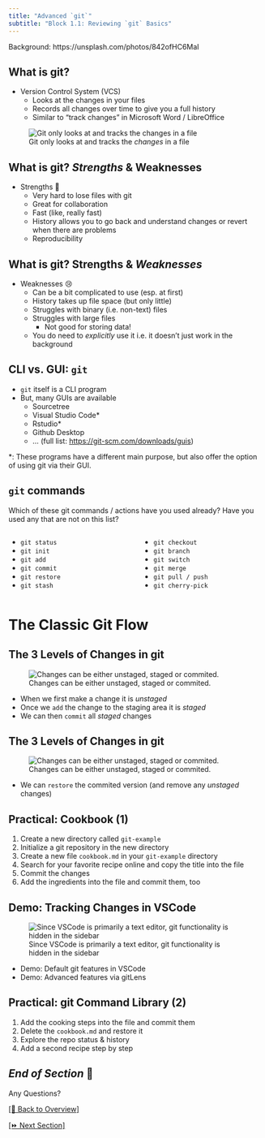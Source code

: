 ```yaml
---
title: "Advanced `git`"
subtitle: "Block 1.1: Reviewing `git` Basics"
---
```


::: attribution
Background: https://unsplash.com/photos/842ofHC6MaI
:::

## What is git?

- Version Control System (VCS)
  - Looks at the changes in your files
  - Records all changes over time to give you a full history
  - Similar to "track changes" in Microsoft Word / LibreOffice

::: {.fragment}

![Git only looks at and tracks the *changes* in a file](images/carpentries/play-changes.svg)

:::

## What is git? *Strengths* & Weaknesses

- Strengths 💪
  - Very hard to lose files with git
  - Great for collaboration
  - Fast (like, really fast)
  - History allows you to go back and understand changes or revert when there are problems
  - Reproducibility

## What is git? Strengths & *Weaknesses*

- Weaknesses 😢
  - Can be a bit complicated to use (esp. at first)
  - History takes up file space (but only little)
  - Struggles with binary (i.e. non-text) files
  - Struggles with large files
    - Not good for storing data!
  - You do need to *explicitly* use it i.e. it doesn't just work in the background

## CLI vs. GUI: `git`

- `git` itself is a CLI program
- But, many GUIs are available
  - Sourcetree
  - Visual Studio Code*
  - Rstudio*
  - Github Desktop
  - ... (full list: <https://git-scm.com/downloads/guis>)

::: {.fragment}

*: These programs have a different main purpose, but also offer the option of using git via their GUI.

:::

## `git` commands  {background-color="black"}

Which of these git commands / actions have you used already? Have you used any that are not on this list?

:::: {.columns}

::: {.column width="50%"}
- `git status`
- `git init`
- `git add`
- `git commit`
- `git restore`
- `git stash`
:::

::: {.column width="50%"}
- `git checkout`
- `git branch`
- `git switch`
- `git merge`
- `git pull / push`
- `git cherry-pick`
:::

::::

# The Classic Git Flow

## The 3 Levels of Changes in git

![Changes can be either unstaged, staged or commited.](images/drawings/git-areas.png)

- When we first make a change it is *unstaged*
- Once we `add` the change to the staging area it is *staged*
- We can then `commit` all *staged* changes


## The 3 Levels of Changes in git

![Changes can be either unstaged, staged or commited.](images/drawings/git-areas.png)

::: {.nonincremental}
- We can `restore` the commited version (and remove any *unstaged* changes)
:::

## Practical: Cookbook (1) {background-color="black"}

1. Create a new directory called `git-example`
2. Initialize a git repository in the new directory
3. Create a new file `cookbook.md` in your `git-example` directory
4. Search for your favorite recipe online and copy the title into the file
5. Commit the changes
6. Add the ingredients into the file and commit them, too

## Demo: Tracking Changes in VSCode

![Since VSCode is primarily a text editor, git functionality is hidden in the sidebar](images/screenshots/vscode-git.png)

- Demo: Default git features in VSCode
- Demo: Advanced features via gitLens

## Practical: git Command Library (2) {background-color="black"}

1. Add the cooking steps into the file and commit them
2. Delete the `cookbook.md` and restore it
3. Explore the repo status & history
4. Add a second recipe step by step

## *End of Section* 🎉 {background-color="black"}

:::{.r-fit-text}
Any Questions?
:::

[[🏡 Back to Overview]](./index.html)

[[⏩️ Next Section]](./1.2-history.html) 
